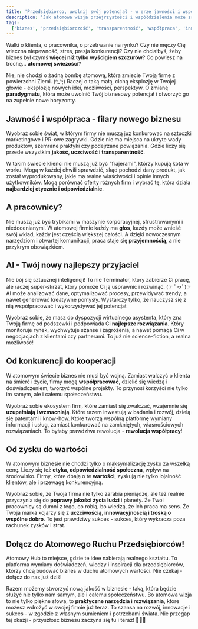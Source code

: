 ```yaml
---
title: 'Przedsiębiorco, uwolnij swój potencjał - w erze jawności i współpracy!'
description: 'Jak atomowa wizja przejrzystości i współdzielenia może zrewolucjonizować biznes, otwierając nowe możliwości rozwoju, innowacji i budowania zaufania?'
tags:
  ['biznes', 'przedsiębiorczość', 'transparentność', 'współpraca', 'innowacje']
---
```


Walki o klienta, o pracownika, o przetrwanie na rynku? Czy nie męczy Cię wieczna niepewność, stres, presja konkurencji? Czy nie chciałbyś, żeby biznes był czymś **więcej niż tylko wyścigiem szczurów**? Co powiesz na trochę... **atomowej świeżości**?

Nie, nie chodzi o żadną bombę atomową, która zmiecie Twoją firmę z powierzchni Ziemi. (^\_^;) Raczej o taką małą, cichą eksplozję w Twojej głowie - eksplozję nowych idei, możliwości, perspektyw. O zmianę **paradygmatu**, która może uwolnić Twój biznesowy potencjał i otworzyć go na zupełnie nowe horyzonty.

## Jawność i współpraca - filary nowego biznesu

Wyobraź sobie świat, w którym firmy nie muszą już konkurować na sztuczki marketingowe i PR-owe zagrywki. Gdzie nie ma miejsca na ukryte wady produktów, szemrane praktyki czy podejrzane powiązania. Gdzie liczy się przede wszystkim **jakość, uczciwość i transparentność**.

W takim świecie klienci nie muszą już być "frajerami", którzy kupują kota w worku. Mogą w każdej chwili sprawdzić, skąd pochodzi dany produkt, jak został wyprodukowany, jakie ma realne właściwości i opinie innych użytkowników. Mogą porównać oferty różnych firm i wybrać tę, która działa **najbardziej etycznie i odpowiedzialnie**.

## A pracownicy?

Nie muszą już być trybikami w maszynie korporacyjnej, sfrustrowanymi i niedocenianymi. W atomowej firmie każdy ma **głos**, każdy może wnieść swój wkład, każdy jest częścią większej całości. A dzięki nowoczesnym narzędziom i otwartej komunikacji, praca staje się **przyjemnością**, a nie przykrym obowiązkiem.

## AI - Twój nowy najlepszy przyjaciel

Nie bój się sztucznej inteligencji! To nie Terminator, który zabierze Ci pracę, ale raczej super-skrzat, który pomoże Ci ją usprawnić i rozwinąć. (☞ ﾟヮﾟ)☞ AI może analizować dane, optymalizować procesy, przewidywać trendy, a nawet generować kreatywne pomysły. Wystarczy tylko, że nauczysz się z nią współpracować i wykorzystywać jej potencjał.

Wyobraź sobie, że masz do dyspozycji wirtualnego asystenta, który zna Twoją firmę od podszewki i podpowiada Ci **najlepsze rozwiązania**. Który monitoruje rynek, wychwytuje szanse i zagrożenia, a nawet pomaga Ci w negocjacjach z klientami czy partnerami. To już nie science-fiction, a realna możliwość!

## Od konkurencji do kooperacji

W atomowym świecie biznes nie musi być wojną. Zamiast walczyć o klienta na śmierć i życie, firmy mogą **współpracować**, dzielić się wiedzą i doświadczeniem, tworzyć wspólne projekty. To przynosi korzyści nie tylko im samym, ale i całemu społeczeństwu.

Wyobraź sobie ekosystem firm, które zamiast się zwalczać, wzajemnie się **uzupełniają i wzmacniają**. Które razem inwestują w badania i rozwój, dzielą się patentami i know-how. Które tworzą wspólną platformę wymiany informacji i usług, zamiast konkurować na zamkniętych, własnościowych rozwiązaniach. To byłaby prawdziwa rewolucja - **rewolucja współpracy**!

## Od zysku do wartości

W atomowym biznesie nie chodzi tylko o maksymalizację zysku za wszelką cenę. Liczy się też **etyka, odpowiedzialność społeczna**, wpływ na środowisko. Firmy, które dbają o te **wartości**, zyskują nie tylko lojalność klientów, ale i przewagę konkurencyjną.

Wyobraź sobie, że Twoja firma nie tylko zarabia pieniądze, ale też realnie przyczynia się do **poprawy jakości życia ludzi** i planety. Że Twoi pracownicy są dumni z tego, co robią, bo wiedzą, że ich praca ma sens. Że Twoja marka kojarzy się z **uczciwością, innowacyjnością i troską o wspólne dobro**. To jest prawdziwy sukces - sukces, który wykracza poza rachunek zysków i strat.

## Dołącz do Atomowego Ruchu Przedsiębiorców!

Atomowy Hub to miejsce, gdzie te idee nabierają realnego kształtu. To platforma wymiany doświadczeń, wiedzy i inspiracji dla przedsiębiorców, którzy chcą budować biznes w duchu atomowych wartości. Nie czekaj - dołącz do nas już dziś!

Razem możemy stworzyć nową jakość w biznesie - taką, która będzie służyć nie tylko nam samym, ale i całemu społeczeństwu. Bo atomowa wizja to nie tylko piękne słowa, to **praktyczne narzędzia i rozwiązania**, które możesz wdrożyć w swojej firmie już teraz. To szansa na rozwój, innowacje i sukces - w zgodzie z własnym sumieniem i potrzebami świata. Nie przegap tej okazji - przyszłość biznesu zaczyna się tu i teraz! 🤝💼✨
